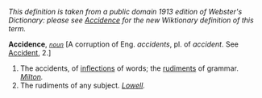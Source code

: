 ''This definition is taken from a public domain 1913 edition of Webster's Dictionary: please see [[Accidence]] for the new Wiktionary definition of this term.''

'''Accidence''', ''<code>[[noun (part of speech)|noun]]</code>'' [A corruption of Eng. ''accidents'', pl. of ''accident''. See [[Accident]], 2.]

<ol>
<li>The accidents, of [[inflections]] of words; the [[rudiments]] of grammar. ''[[Milton (source)|Milton]].''

<li> The rudiments of any subject. ''[[Lowell (source)|Lowell]].''
</ol>